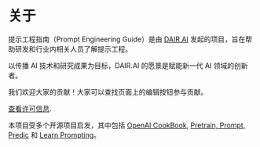 # 关于

提示工程指南（Prompt Engineering Guide）是由 [DAIR.AI](https://github.com/dair-ai) 发起的项目，旨在帮助研发和行业内相关人员了解提示工程。

以传播 AI 技术和研究成果为目标，DAIR.AI 的愿景是赋能新一代 AI 领域的创新者。

我们欢迎大家的贡献！大家可以查找页面上的编辑按钮参与贡献。

[查看许可信息](https://github.com/dair-ai/Prompt-Engineering-Guide#license).

本项目受多个开源项目启发，其中包括 [OpenAI CookBook](https://github.com/openai/openai-cookbook), [Pretrain, Prompt, Predic](http://pretrain.nlpedia.ai/) 和 [Learn Prompting](https://learntipting.org/)。
